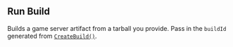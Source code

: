 
## Run Build

<OperationInfo method='post' path='/builds/v1/{appId}/run/{buildId}' />

Builds a game server artifact from a tarball you provide. Pass in the `buildId` generated from [`CreateBuild()`](https://hathora.dev/api#tag/BuildV1/operation/CreateBuild).
